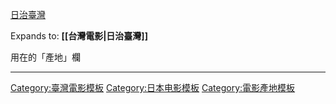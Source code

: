 {{flagdeco|Empire of Japan}} [[台灣電影|日治臺灣]]<noinclude>

Expands to: '''<nowiki>[[台灣電影|日治臺灣]]</nowiki>'''

用在{{tl|Infobox film}}的「產地」欄
----
{{TWN-all}}
{{DEFAULTSORT:Tai臺}}

[[Category:臺灣電影模板]]
[[Category:日本电影模板]]
[[Category:電影產地模板]]</noinclude>